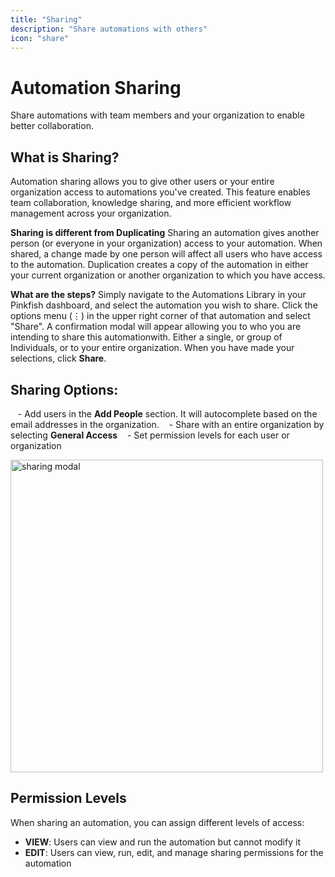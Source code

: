 ```yaml
---
title: "Sharing"
description: "Share automations with others"
icon: "share"
---
```

# Automation Sharing
Share automations with team members and your organization to enable better collaboration.

## What is Sharing?
Automation sharing allows you to give other users or your entire organization access to automations you've created. This feature enables team collaboration, knowledge sharing, and more efficient workflow management across your organization.

**Sharing is different from Duplicating**
Sharing an automation gives another person (or everyone in your organization) access to your automation. When shared, a change made by one person will affect all users who have access to the automation. Duplication creates a copy of the automation in either your current organization or another organization to which you have access. 


**What are the steps?**
Simply navigate to the Automations Library in your Pinkfish dashboard, and select the automation you wish to share. Click the options menu (⋮) in the upper right corner of that automation and select "Share". A confirmation modal will appear allowing you to who you are intending to share this automationwith. Either a single, or group of Individuals, or to your entire organization. When you have made your selections, click **Share**.

## Sharing Options:
&nbsp;&nbsp;&nbsp;- Add users in the **Add People** section. It will autocomplete based on the email addresses in the organization.
&nbsp;&nbsp;&nbsp;- Share with an entire organization by selecting **General Access**
&nbsp;&nbsp;&nbsp;- Set permission levels for each user or organization

<img src="/images/examples/sharing_modal.png" alt="sharing modal" width="500" />


## Permission Levels

When sharing an automation, you can assign different levels of access:

- **VIEW**: Users can view and run the automation but cannot modify it
- **EDIT**: Users can view, run, edit, and manage sharing permissions for the automation
